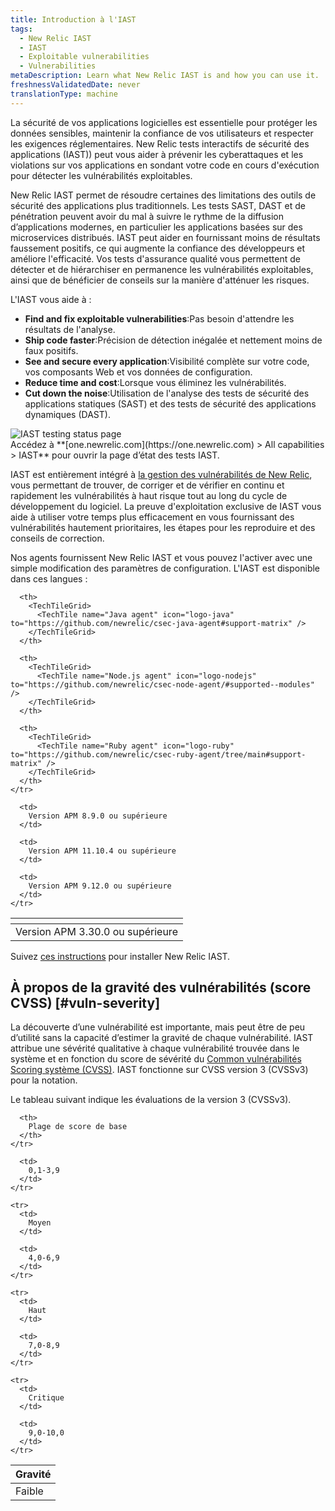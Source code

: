 ```yaml
---
title: Introduction à l'IAST
tags:
  - New Relic IAST
  - IAST
  - Exploitable vulnerabilities
  - Vulnerabilities
metaDescription: Learn what New Relic IAST is and how you can use it.
freshnessValidatedDate: never
translationType: machine
---
```


La sécurité de vos applications logicielles est essentielle pour protéger les données sensibles, maintenir la confiance de vos utilisateurs et respecter les exigences réglementaires. New Relic tests interactifs de sécurité des applications (IAST)) peut vous aider à prévenir les cyberattaques et les violations sur vos applications en sondant votre code en cours d&apos;exécution pour détecter les vulnérabilités exploitables.

New Relic IAST permet de résoudre certaines des limitations des outils de sécurité des applications plus traditionnels. Les tests SAST, DAST et de pénétration peuvent avoir du mal à suivre le rythme de la diffusion d’applications modernes, en particulier les applications basées sur des microservices distribués. IAST peut aider en fournissant moins de résultats faussement positifs, ce qui augmente la confiance des développeurs et améliore l&apos;efficacité. Vos tests d&apos;assurance qualité vous permettent de détecter et de hiérarchiser en permanence les vulnérabilités exploitables, ainsi que de bénéficier de conseils sur la manière d&apos;atténuer les risques.

L&apos;IAST vous aide à :

* <DNT>**Find and fix exploitable vulnerabilities**</DNT>:Pas besoin d&apos;attendre les résultats de l&apos;analyse.
* <DNT>**Ship code faster**</DNT>:Précision de détection inégalée et nettement moins de faux positifs.
* <DNT>**See and secure every application**</DNT>:Visibilité complète sur votre code, vos composants Web et vos données de configuration.
* <DNT>**Reduce time and cost**</DNT>:Lorsque vous éliminez les vulnérabilités.
* <DNT>**Cut down the noise**</DNT>:Utilisation de l&apos;analyse des tests de sécurité des applications statiques (SAST) et des tests de sécurité des applications dynamiques (DAST).

<img title="IAST testing status page" alt="IAST testing status page" src="/images/iast_screenshot-full_testing-status.webp" />

<figcaption>
  Accédez à <DNT>**[one.newrelic.com](https://one.newrelic.com) &gt; All capabilities &gt; IAST**</DNT> pour ouvrir la page d’état des tests IAST.
</figcaption>

IAST est entièrement intégré à [la gestion des vulnérabilités de New Relic](/docs/vulnerability-management/overview/), vous permettant de trouver, de corriger et de vérifier en continu et rapidement les vulnérabilités à haut risque tout au long du cycle de développement du logiciel. La preuve d&apos;exploitation exclusive de IAST vous aide à utiliser votre temps plus efficacement en vous fournissant des vulnérabilités hautement prioritaires, les étapes pour les reproduire et des conseils de correction.

Nos <InlinePopover type="apm" />agents fournissent New Relic IAST et vous pouvez l&apos;activer avec une simple modification des paramètres de configuration. L&apos;IAST est disponible dans ces langues :

<table>
  <thead>
    <tr>
      <th>
        <TechTileGrid>
          <TechTile name="Go agent" icon="logo-go" to="https://github.com/newrelic/csec-go-agent/tree/main#support-matrix" />
        </TechTileGrid>
      </th>

      <th>
        <TechTileGrid>
          <TechTile name="Java agent" icon="logo-java" to="https://github.com/newrelic/csec-java-agent#support-matrix" />
        </TechTileGrid>
      </th>

      <th>
        <TechTileGrid>
          <TechTile name="Node.js agent" icon="logo-nodejs" to="https://github.com/newrelic/csec-node-agent/#supported--modules" />
        </TechTileGrid>
      </th>

      <th>
        <TechTileGrid>
          <TechTile name="Ruby agent" icon="logo-ruby" to="https://github.com/newrelic/csec-ruby-agent/tree/main#support-matrix" />
        </TechTileGrid>
      </th>
    </tr>
  </thead>

  <tbody>
    <tr>
      <td>
        Version APM 3.30.0 ou supérieure
      </td>

      <td>
        Version APM 8.9.0 ou supérieure
      </td>

      <td>
        Version APM 11.10.4 ou supérieure
      </td>

      <td>
        Version APM 9.12.0 ou supérieure
      </td>
    </tr>
  </tbody>
</table>

Suivez [ces instructions](/docs/iast/install/) pour installer New Relic IAST.

## À propos de la gravité des vulnérabilités (score CVSS) [#vuln-severity]

La découverte d’une vulnérabilité est importante, mais peut être de peu d’utilité sans la capacité d’estimer la gravité de chaque vulnérabilité. IAST attribue une sévérité qualitative à chaque vulnérabilité trouvée dans le système et en fonction du score de sévérité du [Common vulnérabilités Scoring système (CVSS)](https://nvd.nist.gov/vuln-metrics/cvss). IAST fonctionne sur CVSS version 3 (CVSSv3) pour la notation.

Le tableau suivant indique les évaluations de la version 3 (CVSSv3).

<table>
  <thead>
    <tr>
      <th>
        Gravité
      </th>

      <th>
        Plage de score de base
      </th>
    </tr>
  </thead>

  <tbody>
    <tr>
      <td>
        Faible
      </td>

      <td>
        0,1-3,9
      </td>
    </tr>

    <tr>
      <td>
        Moyen
      </td>

      <td>
        4,0-6,9
      </td>
    </tr>

    <tr>
      <td>
        Haut
      </td>

      <td>
        7,0-8,9
      </td>
    </tr>

    <tr>
      <td>
        Critique
      </td>

      <td>
        9,0-10,0
      </td>
    </tr>
  </tbody>
</table>